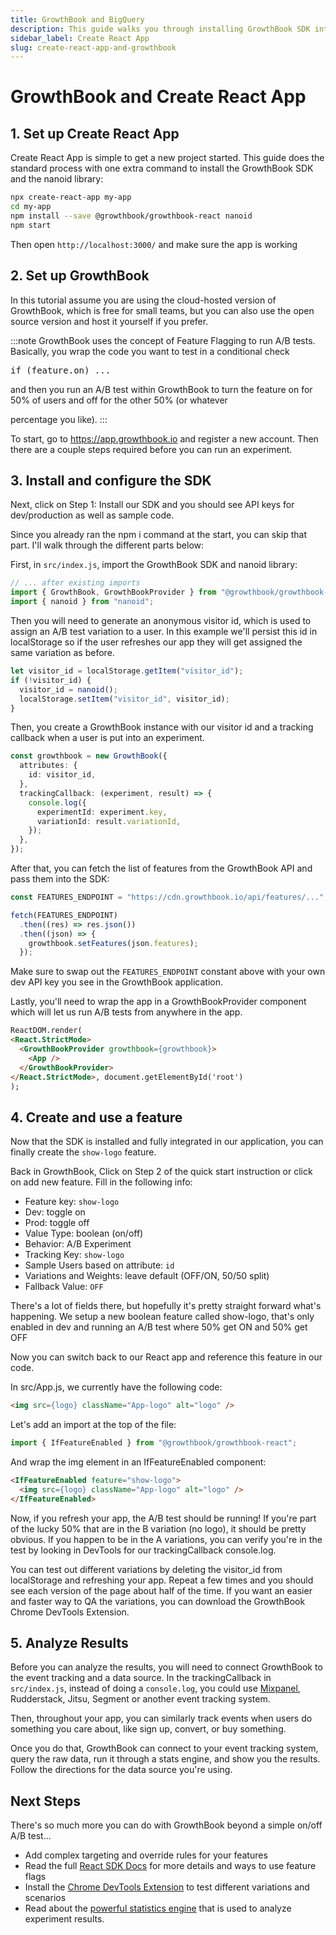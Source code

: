 ```yaml
---
title: GrowthBook and BigQuery
description: This guide walks you through installing GrowthBook SDK into your Create React App
sidebar_label: Create React App
slug: create-react-app-and-growthbook
---
```


# GrowthBook and Create React App

## 1. Set up Create React App

Create React App is simple to get a new project started. This guide does the standard process with one extra command
to install the GrowthBook SDK and the nanoid library:

```bash
npx create-react-app my-app
cd my-app
npm install --save @growthbook/growthbook-react nanoid
npm start
```

Then open `http://localhost:3000/` and make sure the app is working

## 2. Set up GrowthBook

In this tutorial assume you are using the cloud-hosted version of GrowthBook, which is free for small teams, but you can
also use the open source version and host it yourself if you prefer.

:::note
GrowthBook uses the concept of Feature Flagging to run A/B tests. Basically,
you wrap the code you want to test in a conditional check

<pre>if (feature.on) ...</pre>and then you run an A/B test within GrowthBook to turn the feature on for 50% of users and off for the other 50% (or whatever

percentage you like).
:::

To start, go to https://app.growthbook.io and register a new account. Then there are a couple steps required before you
can run an experiment.

## 3. Install and configure the SDK

Next, click on Step 1: Install our SDK and you should see API keys for dev/production as well as sample code.

Since you already ran the npm i command at the start, you can skip that part. I'll walk through the different parts below:

First, in `src/index.js`, import the GrowthBook SDK and nanoid library:

```ts
// ... after existing imports
import { GrowthBook, GrowthBookProvider } from "@growthbook/growthbook-react";
import { nanoid } from "nanoid";
```

Then you will need to generate an anonymous visitor id, which is used to assign an A/B test variation to a user. In this example we'll
persist this id in localStorage so if the user refreshes our app they will get assigned the same variation as before.

```ts
let visitor_id = localStorage.getItem("visitor_id");
if (!visitor_id) {
  visitor_id = nanoid();
  localStorage.setItem("visitor_id", visitor_id);
}
```

Then, you create a GrowthBook instance with our visitor id and a tracking callback when a user is put into an experiment.

```ts
const growthbook = new GrowthBook({
  attributes: {
    id: visitor_id,
  },
  trackingCallback: (experiment, result) => {
    console.log({
      experimentId: experiment.key,
      variationId: result.variationId,
    });
  },
});
```

After that, you can fetch the list of features from the GrowthBook API and pass them into the SDK:

```ts
const FEATURES_ENDPOINT = "https://cdn.growthbook.io/api/features/...";

fetch(FEATURES_ENDPOINT)
  .then((res) => res.json())
  .then((json) => {
    growthbook.setFeatures(json.features);
  });
```

Make sure to swap out the `FEATURES_ENDPOINT` constant above with your own dev API key you see in the GrowthBook application.

Lastly, you'll need to wrap the app in a GrowthBookProvider component which will let us run A/B tests from anywhere in the app.

```html
ReactDOM.render(
<React.StrictMode>
  <GrowthBookProvider growthbook={growthbook}>
    <App />
  </GrowthBookProvider>
</React.StrictMode>, document.getElementById('root')
);
```

## 4. Create and use a feature

Now that the SDK is installed and fully integrated in our application, you can finally create the `show-logo` feature.

Back in GrowthBook, Click on Step 2 of the quick start instruction or click on add new feature. Fill in the following info:

- Feature key: `show-logo`
- Dev: toggle on
- Prod: toggle off
- Value Type: boolean (on/off)
- Behavior: A/B Experiment
- Tracking Key: `show-logo`
- Sample Users based on attribute: `id`
- Variations and Weights: leave default (OFF/ON, 50/50 split)
- Fallback Value: `OFF`

There's a lot of fields there, but hopefully it's pretty straight forward what's happening. We setup a new boolean feature called show-logo, that's only enabled in dev and running an A/B test where 50% get ON and 50% get OFF

Now you can switch back to our React app and reference this feature in our code.

In src/App.js, we currently have the following code:

```html
<img src={logo} className="App-logo" alt="logo" />
```

Let's add an import at the top of the file:

```js
import { IfFeatureEnabled } from "@growthbook/growthbook-react";
```

And wrap the img element in an IfFeatureEnabled component:

```html
<IfFeatureEnabled feature="show-logo">
  <img src={logo} className="App-logo" alt="logo" />
</IfFeatureEnabled>
```

Now, if you refresh your app, the A/B test should be running! If you're part of the lucky 50% that are in the B variation (no logo), it should be pretty obvious. If you happen to be in the A variations, you can verify you're in the test by looking in DevTools for our trackingCallback console.log.

You can test out different variations by deleting the visitor_id from localStorage and refreshing your app. Repeat a few times and you should see each version of the page about half of the time. If you want an easier and faster way to QA the variations, you can download the GrowthBook Chrome DevTools Extension.

## 5. Analyze Results

Before you can analyze the results, you will need to connect GrowthBook to the event tracking and a data source. In the
trackingCallback in `src/index.js`, instead of doing a `console.log`, you could use [Mixpanel](/experimentation-analysis/connecting-to-your-data-warehouse/mixpanel), Rudderstack, Jitsu,
Segment or another event tracking system.

Then, throughout your app, you can similarly track events when users do something you care about, like sign up, convert, or buy something.

Once you do that, GrowthBook can connect to your event tracking system, query the raw data, run it through a stats engine,
and show you the results. Follow the directions for the data source you're using.

## Next Steps

There's so much more you can do with GrowthBook beyond a simple on/off A/B test...

- Add complex targeting and override rules for your features
- Read the full [React SDK Docs](/lib/react) for more details and ways to use feature flags
- Install the [Chrome DevTools Extension](https://chrome.google.com/webstore/detail/growthbook-devtools/opemhndcehfgipokneipaafbglcecjia) to test different variations and scenarios
- Read about the [powerful statistics engine](/statistics/overview) that is used to analyze experiment results.
